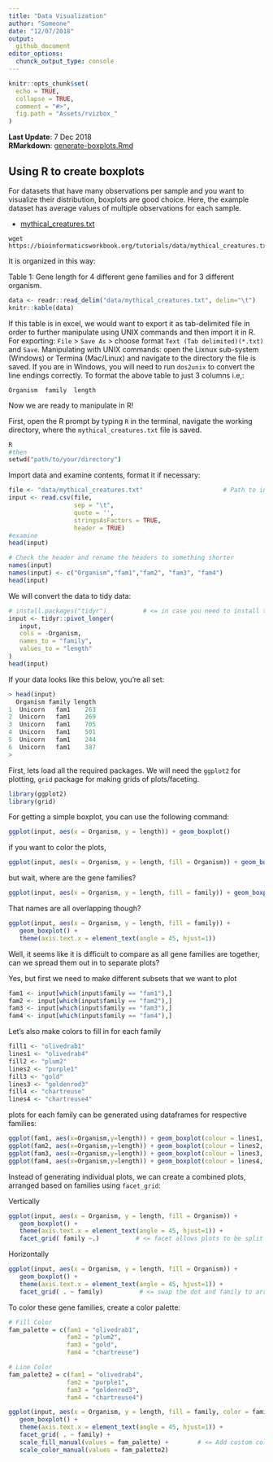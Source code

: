 ```yaml
---
title: "Data Visualization"
author: "Someone"
date: "12/07/2018"
output:
  github_document
editor_options:
  chunck_output_type: console
---
```


```r
knitr::opts_chunk$set(
  echo = TRUE,
  collapse = TRUE,
  comment = "#>",
  fig.path = "Assets/rvizbox_"
)
```

<!--
---
title: "Data Visualization"
layout: single
header:
  overlay_color: "444444"
  overlay_image: /assets/images/dna.jpg
---
-->

**Last Update**: 7 Dec 2018 <br/>
**RMarkdown**: [generate-boxplots.Rmd](https://bioinformaticsworkbook.org/tutorials/generate-boxplots.Rmd)

## Using R to create boxplots

For datasets that have many observations per sample and you want to visualize their distribution, boxplots are good choice. Here, the example dataset has average values of multiple observations for each sample. 

* [mythical_creatures.txt](https://bioinformaticsworkbook.org/data/mythical_creatures.txt)

```
wget https://bioinformaticsworkbook.org/tutorials/data/mythical_creatures.txt
```



It is organized in this way:

Table 1: Gene length for 4 different gene families and for 3 different organism.

```r
data <- readr::read_delim("data/mythical_creatures.txt", delim="\t")
knitr::kable(data)
```

 If this table is in excel, we would want to export it as tab-delimited file in order to further manipulate using UNIX commands and then import it in R. For exporting: `File` > `Save As` > choose format `Text (Tab delimited)(*.txt)` and `Save`.
 Manipulating with UNIX commands: open the Lixnux sub-system (Windows) or Termina (Mac/Linux) and navigate to the directory the file is saved. If you are in Windows, you will need to run `dos2unix` to convert the line endings correctly. To format the above table to just 3 columns i.e,:

 ```
Organism  family  length
```

<!-- bash version

following commands were used:

```bash
awk 'BEGIN{OFS=FS="\t"}{print $1,"fam1",$2}' test.txt | grep -v "Organism" > formatted.txt
awk 'BEGIN{OFS=FS="\t"}{print $1,"fam2",$3}' test.txt | grep -v "Organism">> formatted.txt
awk 'BEGIN{OFS=FS="\t"}{print $1,"fam3",$4}' test.txt | grep -v "Organism" >> formatted.txt
awk 'BEGIN{OFS=FS="\t"}{print $1,"fam4",$5}' test.txt | grep -v "Organism" >> formatted.txt
```
-->

Now we are ready to manipulate in R!

First, open the R prompt by typing `R` in the terminal, navigate the working directory, where the <!--`formatted.txt`--> `mythical_creatures.txt` file is saved.

```bash
R
#then
setwd("path/to/your/directory")
```

Import data and examine contents, format it if necessary:

```r
file <- "data/mythical_creatures.txt"                      # Path to input file or "formatted.txt"
input <- read.csv(file, 
                  sep = "\t", 
                  quote = '',
                  stringsAsFactors = TRUE,
                  header = TRUE)
#examine
head(input)

# Check the header and rename the headers to something shorter
names(input)
names(input) <- c("Organism","fam1","fam2", "fam3", "fam4")
head(input)
```

We will convert the data to tidy data:

```r
# install.packages("tidyr")          # <= in case you need to install tidyr library first
input <- tidyr::pivot_longer(
   input,
   cols = -Organism,
   names_to = "family",
   values_to = "length"
)
head(input)
```


If your data looks like this below, you're all set:

``` R
> head(input)
  Organism family length
1  Unicorn   fam1    263
2  Unicorn   fam1    269
3  Unicorn   fam1    705
4  Unicorn   fam1    501
5  Unicorn   fam1    244
6  Unicorn   fam1    387
>
```

First, lets load all the required packages. We will need the `ggplot2` for plotting, `grid` package for making grids of plots/faceting.

```r
library(ggplot2)
library(grid)
```

For getting a simple boxplot, you can use the following command:

```r
ggplot(input, aes(x = Organism, y = length)) + geom_boxplot()
```

<!--![image](assets/first_plot.png)-->

if you want to color the plots,

```r
ggplot(input, aes(x = Organism, y = length, fill = Organism)) + geom_boxplot()
```
<!--![image](assets/second_plot.png)-->

but wait, where are the gene families?

```r
ggplot(input, aes(x = Organism, y = length, fill = family)) + geom_boxplot()
```

<!--![image](assets/third_plot.png)-->

That names are all overlapping though?

```r
ggplot(input, aes(x = Organism, y = length, fill = family)) + 
   geom_boxplot() + 
   theme(axis.text.x = element_text(angle = 45, hjust=1))
```
<!--![image](assets/fourth_plot.png)-->

Well, it seems like it is difficult to compare as all gene families are together, can we spread them out in to separate plots?

Yes, but first we need to make different subsets that we want to plot

```r
fam1 <- input[which(input$family == "fam1"),]
fam2 <- input[which(input$family == "fam2"),]
fam3 <- input[which(input$family == "fam3"),]
fam4 <- input[which(input$family == "fam4"),]
```

Let's also make colors to fill in for each family

```r
fill1 <- "olivedrab1"
lines1 <- "olivedrab4"
fill2 <- "plum2"
lines2 <- "purple1"
fill3 <- "gold"
lines3 <- "goldenrod3"
fill4 <- "chartreuse"
lines4 <- "chartreuse4"
```

plots for each family can be generated using dataframes for respective families:

```r
ggplot(fam1, aes(x=Organism,y=length)) + geom_boxplot(colour = lines1, fill = fill1)
ggplot(fam2, aes(x=Organism,y=length)) + geom_boxplot(colour = lines2, fill = fill2)
ggplot(fam3, aes(x=Organism,y=length)) + geom_boxplot(colour = lines3, fill = fill3)
ggplot(fam4, aes(x=Organism,y=length)) + geom_boxplot(colour = lines4, fill = fill4)
```

Instead of generating individual plots, we can create a combined plots, arranged based on families using `facet_grid`:

Vertically

<!--
```r
ggplot(input, aes(x = Organism, y = length)) + 
   geom_boxplot() +
   facet_grid( family ~ .)

#colored
ggplot(input, aes(x=Organism,y=length, fill=Organism)) +
   geom_boxplot() +
   facet_grid( family ~ .)

# accommodate long names
ggplot(input, aes(x=Organism,y=length, fill=Organism)) +
  geom_boxplot() +  
  facet_grid( family ~ .) +
  theme(axis.text.x = element_text(angle = 90))
```
-->

```r
ggplot(input, aes(x = Organism, y = length, fill = Organism)) + 
   geom_boxplot() + 
   theme(axis.text.x = element_text(angle = 45, hjust=1)) +
   facet_grid( family ~.)          # <= facet allows plots to be split by group
```

<!--![image](assets/fifthA.png)-->


Horizontally

```r
ggplot(input, aes(x = Organism, y = length, fill = Organism)) + 
   geom_boxplot() + 
   theme(axis.text.x = element_text(angle = 45, hjust=1)) +
   facet_grid( . ~ family)          # <= swap the dot and family to arrange horizontally
```

<!--
```python
ggplot(input, aes(x=Organism,y=length)) + geom_boxplot() +  facet_grid( . ~ family)
#since names are long ..
ggplot(input, aes(x=Organism,y=length)) +
   geom_boxplot() +
   facet_grid( .~ family) +
   theme(axis.text.x = element_text(angle = 90))
# colored
ggplot(input, aes(x=Organism,y=length)) +
   geom_boxplot(colour = lines1, fill = fill1) +
   facet_grid( .~ family) +
   theme(axis.text.x = element_text(angle = 90))
```
![image](assets/fifthB.png)
-->

To color these gene families, create a color palette:

```r
# Fill Color
fam_palette = c(fam1 = "olivedrab1",
                fam2 = "plum2",
                fam3 = "gold",
                fam4 = "chartreuse")

# Line Color
fam_palette2 = c(fam1 = "olivedrab4",
                fam2 = "purple1",
                fam3 = "goldenrod3",
                fam4 = "chartreuse4")

ggplot(input, aes(x = Organism, y = length, fill = family, color = family)) + 
   geom_boxplot() + 
   theme(axis.text.x = element_text(angle = 45, hjust=1)) +
   facet_grid( . ~ family) +
   scale_fill_manual(values = fam_palette) +        # <= Add custom color palette here
   scale_color_manual(values = fam_palette2)
```

<!--
```r
p1 <- ggplot(input, aes(x=Organism,y=length)) +
+    geom_boxplot(colour = lines1, fill = fill1) +
+    facet_grid( .~ family) +
+    theme(axis.text.x = element_text(angle = 90))
p2 <- p1 + facet_wrap(~family)
p2 <- p1 + geom_boxplot(data = fam2, colour = lines2, fill = fill2)
p3 <- p2 + geom_boxplot(data = fam3, colour = lines3, fill = fill3)
p4 <- p3 + geom_boxplot(data = fam4, colour = lines4, fill = fill4)
```

![image](assets/sixth.png)
-->
